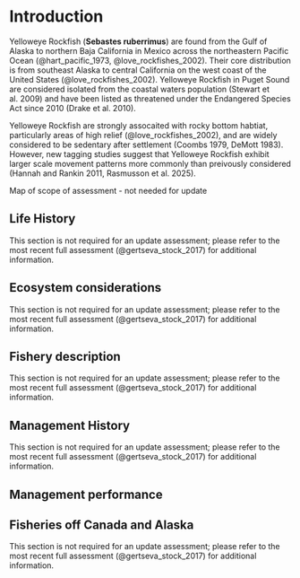 # Introduction

Yelloweye Rockfish (**Sebastes ruberrimus**) are found from the Gulf of Alaska to northern Baja California in Mexico across the northeastern Pacific Ocean (@hart_pacific_1973, @love_rockfishes_2002). Their core distribution is from southeast Alaska to central California on the west coast of the United States (@love_rockfishes_2002). Yelloweye Rockfish in Puget Sound are considered isolated from the coastal waters population (Stewart et al. 2009) and have been listed as threatened under the Endangered Species Act since 2010 (Drake et al. 2010). 

Yelloweye Rockfish are strongly assocaited with rocky bottom habtiat, particularly areas of high relief (@love_rockfishes_2002), and are widely considered to be sedentary after settlement (Coombs 1979, DeMott 1983). However, new tagging studies suggest that Yelloweye Rockfish exhibit larger scale movement patterns more commonly than preivously considered (Hannah and Rankin 2011, Rasmusson et al. 2025). 

<!-- Scientific name, distribution, the basis for the choice of stock structure, including regional differences in life history or other biological characteristics that should form the basis of management units.  -->

Map of scope of assessment - not needed for update

## Life History

This section is not required for an update assessment; please refer to the most recent full assessment (@gertseva_stock_2017) for additional information.

## Ecosystem considerations

This section is not required for an update assessment; please refer to the most recent full assessment (@gertseva_stock_2017) for additional information.

## Fishery description

 This section is not required for an update assessment; please refer to the most recent full assessment (@gertseva_stock_2017) for additional information.

## Management History

This section is not required for an update assessment; please refer to the most recent full assessment (@gertseva_stock_2017) for additional information.

## Management performance

<!-- Management performance, including a table or tables comparing Overfishing Limit (OFL), Acceptable Biological Catch (ABC), Annual Catch Limit (ACL), landings, and catch (i.e., landings plus discard) for each area and year. Groundfish assessments that estimate dead discarded catch must include a disclaimer noting that total mortality estimates from the WCGOP and from the stock assessment may differ due to the use of different methods. Investigation into how these methods differ is beyond the scope of a benchmark assessment. The rationale for modeling discard mortality can also be provided. This should be included in all update assessments.  -->

## Fisheries off Canada and Alaska

This section is not required for an update assessment; please refer to the most recent full assessment (@gertseva_stock_2017) for additional information.
